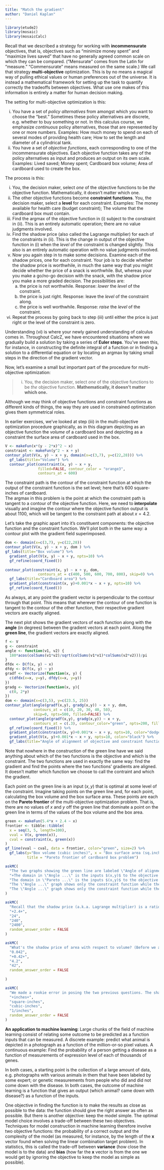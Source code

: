 ```yaml
---
title: "Match the gradient"
author: "Daniel Kaplan"
---
```


```r
library(etude2)
library(mosaic)
library(mosaicCalc)
```

Recall that we described a strategy for working with **incommensurate** objectives, that is, objectives such as "minimize money spent" and "maximize lives saved" that have no generally agreed common scale on which they can be compared. ("Mensurate" comes from the Latin for "measure." "Commensurate" means measured on the same scale.) We call that strategy **multi-objective** optimization. This is by no means a magical way of pulling ethical values or human preferences out of the universe. It is instead a mathematical framework for setting up the task to quantify correctly the tradeoffs between objectives. What use one makes of this information is entirely a matter for human decision making.

The setting for multi-objective optimization is this:

i. You have a set of *policy alternatives* from amongst which you want to choose the "best." Sometimes these policy alternatives are discrete, e.g. whether to buy something or not. In this calculus course, we emphasize *continuous* policy alternatives, those that are represented by one or more numbers. Examples: How much money to spend on each of several modes of providing health care; How to set the length and diameter of a cylindrical tank.
ii. You have a set of *objective functions*, each corresponding to one of the incommensurate objectives. Each objective function takes any of the policy alternatives as input and produces an output on its own scale. Examples: Lived saved; Money spent; Cardboard box volume; Area of cardboard used to create the box.

The process is this:

i. You, the decision maker, select *one* of the objective functions to be *the* objective function. Mathematically, it doesn't matter which one.
ii. The other objective functions become **constraint functions**. You, the decision maker, select a **level** for each constraint. Examples: The money available for health care (budget constraint); The volume that the cardboard box must contain.
iii. Find the argmax of the objective function in (i) subject to the constraint in (ii). This is an entirely automatic operation; there are no value judgments involved.
iv. Find the shadow price (also called the Lagrange multiplier) for each of the constraints in (ii). This is the change in output of the objective function in (i) when the *level* of the constraint is changed slightly. This also is an entirely automatic operation with no value judgments involved.
v. Now you again step in to make some decisions. Examine each of the shadow prices, one for each constraint. Your job is to decide whether the shadow price is worthwhile, in much the same way that you might decide whether the price of a snack is worthwhile. But, whereas your you make a go/no-go decision with the snack, with the shadow price you make a more graded decision. The possibilities are: 
    a. the price is not worthwhile. Response: *lower* the *level* of the constraint. 
    b. the price is just right. Response: leave the *level* of the constraint along. 
    c. the price is well worthwhile. Response: *raise* the *level* of the constraint.
vi. Repeat the process by going back to step (iii) until either the price is just right or the level of the constraint is zero.

Understanding (vi) is where your newly gained understanding of calculus comes in. Throughout CalcZ, we have encountered situations where we gradually build a solution by taking a series of **Euler steps**. You've seen this, for instance, in constructing the definite integral of a function or in finding a solution to a differential equation or by locating an argmax by taking small steps in the direction of the gradient vector.

Now, let's examine a small but important part of the procedure for multi-objective optimization:

> i. You, the decision maker, select *one* of the objective functions to be *the* objective function. **Mathematically, it doesn't matter which one.**

Although we may think of objective functions and constraint functions as different kinds of things, the way they are used in constrained optimization gives them symmetrical roles. 

In earlier exercises, we've looked at step (iii) in the multi-objective optimization procedure graphically, as in this diagram depicting as an objective function the *volume* of a cardboard box and depicting as a constraint the surface area of cardboard used in the box.

```r
V <- makeFun(x*(y - 2*x)^2 ~ x)
constraint <- makeFun(y^2 ~ x + y)
contour_plot(V(x, y) ~ x + y, domain(x=c(3,7), y=c(22,28))) %>%
  gf_labs(title="Volume") %>%
  contour_plot(constraint(x, y) ~ x + y, 
               filled=FALSE, contour_color = "orange3", 
               contours_at = 600) 
```  

The constraint path is the contour of the constraint function at which the output of the constraint function is the set level; here that's 600 square-inches of cardboard.    
The argmax in this problem is the point at which the constraint path is tangent to a contour of the objective function. Here, we need to **interpolate** visually and imagine the contour where the objective function output is about 1100, which will be tangent to the constraint path at about $x=4.2$. 

Let's take the graphic apart into it's constituent components: the objective function and the constraint function. We'll plot both in the same way: a contour plot with the gradient field superimposed.

```r
dom <- domain(x=c(3,7), y=c(22,28))
contour_plot(V(x, y) ~ x + y, dom ) %>%
gf_labs(title="Box volume") %>%
  gradient_plot(V(x, y) ~ x + y, npts=10) %>%
  gf_refine(coord_fixed())
  
contour_plot(constraint(x, y) ~ x + y, dom, 
               contours_at = c(400, 500, 600, 700, 800), skip=0) %>%
  gf_labs(title="Cardboard area") %>%
  gradient_plot(constraint(x, y)+0.001*x ~ x + y, npts=10) %>%
  gf_refine(coord_fixed())

```  

As always, at any point the gradient vector is perpendicular to the contour through that point. This means that wherever the contour of one function is tangent to the contour of the other function, their respective gradient vectors are exactly aligned. 

The next plot shows the gradient vectors of each function along with the **angle** (in degrees) between the gradient vectors at each point. Along the **green line**, the gradient vectors are exactly aligned.

```r
f <- V
g <- constraint
angle <- function(v1, v2) {
  180*acos(colSums(v1*v2)/sqrt(colSums(v1*v1)*colSums(v2*v2)))/pi
}
dfdx <- D(f(x, y) ~ x)
dfdy <- D(f(x, y) ~ y)
gradf <- Vectorize(function(x, y) {
  c(dfdx(x=x, y=y), dfdy(x=x, y=y))
})
gradg <- Vectorize(function(x, y){
  c(0, 2*y)
})
dom <- domain(x=c(3,5), y=c(23.5, 25))
contour_plot(angle(gradf(x,y), gradg(x,y)) ~ x + y, dom, 
             contours_at = c(10, 20, 30, 40, 50), 
             skip=0, npts=500, filled=FALSE) %>%
  contour_plot(angle(gradf(x,y), gradg(x,y)) ~ x + y, 
             contours_at = c(.3), contour_color="green", npts=200, filled=FALSE, label_color=NA, size=2) %>%
  gf_refine(coord_fixed()) %>%
  gradient_plot(constraint(x, y)+0.001*x ~ x + y, npts=10, color="dodgerblue") %>%
  gradient_plot(V(x, y)+0.001*x ~ x + y, npts=10, color="black") %>%
  gf_labs(title="Angle of alignment of objective and constraint function gradients")
```

Note that nowhere in the construction of the green line have we said anything about which of the two functions is the objective and which is the constraint. The two functions are used in exactly the same way: find the gradient and find the points where the two functions' gradients are aligned. It doesn't matter which function we choose to call the contraint and which the gradient. 

Each point on the green line is an input $(x, y)$ that is optimal at some level of the constraint. Imagine taking points on the green line and, for each point, calculating the box volume and the box surface area. These points are each on the **Pareto frontier** of the multi-objective optimization problem. That is, there are no values of $x$ and $y$ off the green line that dominate a point on the green line in terms of the values of the box volume and the box area. 

```r
green <- makeFun(5.4*x + 2.4 ~ x)
frontier <- tibble::tibble(
  x = seq(3, 5, length=100), 
  vval = V(x, green(x)),
  cval = constraint(x, green(x))
)
gf_line(vval ~ cval, data = frontier, color="green", size=2) %>%
  gf_labs(y="Box volume (cubic inches)", x = "Box surface area (sq.inches)",
          title = "Pareto frontier of cardboard box problem")
```

```r
askMC(
  "The two graphs showing the green line are labeled \"Angle of alignment ...\" and \"Pareto frontier ...\" respectively. The green line in both graphs represents the same set of $x, y$ points. But the graphs are different. Why?",
  "+The domain in \"Angle ...\" is the inputs $(x,y)$ to the objective functions, whereas the domain in \"Pareto ...\" is the outputs from those objective functions.+",
  "The domain in \"Pareto ...\" is the inputs $(x,y)$ to the objective functions, whereas the domain in \"Angle ...\" is the outputs from those objective functions.",
  "The \"Angle ...\" graph shows only the constraint function while the \"Pareto ...\" graph shows only the objective function.",
  "The \"Angle ...\" graph shows only the constraint function while the \"Pareto ...\" graph shows both the constraint and objective functions."
)
```

```r
askMC(
  "Recall that the shadow price (a.k.a. Lagrange multiplier) is a ratio: the extent to which the output of the objective function is increased compared to the extent to which the constraint level is increased. Which of these numerical values is approximately the shadow price of volume with respect to area? (Hint: The above graph gives all the information you need!)",
  "+2.4+",
  "24",
  "240",
  "2400",
  random_answer_order = FALSE
)
```

```r
askMC(
  "What's the shadow price of area with respect to volume? (Before we asked about volume with respect to area.)",
  "0.042",
  "+0.42+",
  "4.2",
  "42",
  random_answer_order = FALSE
  
)
```

```r
askMC(
  "We made a rookie error in posing the two previous questions. The shadow price is a *quantity* and we didn't say what the **units** of that quantity are! So any of the candidate answers to those questions might be right depending on what unit you take the shadow price to be in. (You might have to make up your own unit for this to be exactly right.) We apologize for the mistake and will earnestly try to do better in the future! For now, we'll ask you to figure it out: Given the units shown on the graph, in what units are the shadow price of volume with respect to area?",
  "+inches+",
  "square-inches",
  "cubic-inches",
  "1/inches",
  random_answer_order = FALSE
)
```

**An application to machine learning**: Large chunks of the field of machine learning consist of relating some outcome to be predicted as a function inputs that can be measured. A discrete example: predict what animal is depicted in a photograph as a function of the million-or-so pixel values.  A continuous example: Find the probability of a person getting a disease as a function of measurements of expression level of each of thousands of genes.

In both cases, a starting point is the collection of a large amount of data, e.g. photographs with various animals in them that have been labeled by some expert; or genetic measurements from people who did and did not come down with the disease. In both cases, the outcome of machine learning is a function that gives an output (which animal? came down with disease?) as a function of the inputs.

One objective in finding the function is to make the results as close as possible to the data: the function should give the right answer as often as possible. But there is another objective: keep the model simple. The optimal model choice involves a trade-off between these two objectives. Techniques for model construction in machine learning therefore involve two objective functions: the probability of a correct output and the complexity of the model (as measured, for instance, by the length of the $\mathbf x$ vector found when solving the linear combination target problem). In statistics, this is called the trade-off between **variance** (how close the model is to the data) and **bias** (how far the $\mathbf x$ vector is from the one we would get by ignoring the objective to keep the model as simple as possible). 


